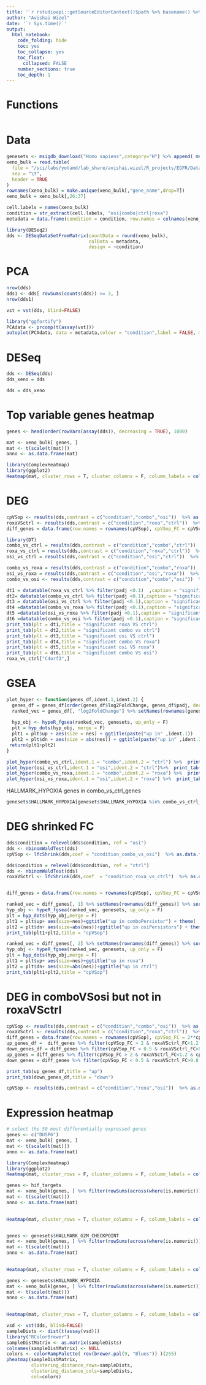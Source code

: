 ```yaml
---
title: '`r rstudioapi::getSourceEditorContext()$path %>% basename() %>% gsub(pattern = "\\.Rmd",replacement = "")`' 
author: "Avishai Wizel"
date: '`r Sys.time()`'
output: 
  html_notebook: 
    code_folding: hide
    toc: yes
    toc_collapse: yes
    toc_float: 
      collapsed: FALSE
    number_sections: true
    toc_depth: 1
---
```




# Functions

```r
```

# Data

```r
genesets <- msigdb_download("Homo sapiens",category="H") %>% append( msigdb_download("Homo sapiens",category="C2",subcategory = "CP:KEGG"))
xeno_bulk = read.table(
  file = "/sci/labs/yotamd/lab_share/avishai.wizel/R_projects/EGFR/Data/osiRoxa_bulk/Oct23/03.Result_X202SC23082844-Z01-F001_Homo_sapiens/Result_X202SC23082844-Z01-F001_Homo_sapiens/3.Quant/1.Count/gene_fpkm.xls",
  sep = "\t",
  header = TRUE
)
rownames(xeno_bulk) = make.unique(xeno_bulk[,"gene_name",drop=T])
xeno_bulk = xeno_bulk[,26:37]

```

```r
cell.labels = names(xeno_bulk)
condition = str_extract(cell.labels, "osi|combo|ctrl|roxa")
metadata = data.frame(condition = condition, row.names = colnames(xeno_bulk))
```

```r
library(DESeq2)
dds <- DESeqDataSetFromMatrix(countData = round(xeno_bulk),
                              colData = metadata,
                              design = ~condition)
```


# PCA
```r
nrow(dds)
dds1 <- dds[ rowSums(counts(dds)) >= 3, ]
nrow(dds1)
```

```r
vst = vst(dds, blind=FALSE)
```

```r
library("ggfortify")
PCAdata <- prcomp(t(assay(vst)))
autoplot(PCAdata, data = metadata,colour = "condition",label = FALSE, main="PCA") # Show dots

```
# DESeq
```r
dds <- DESeq(dds)
dds_xeno = dds

```
```r
dds = dds_xeno
```



# Top variable genes heatmap
```r
genes <- head(order(rowVars(assay(dds)), decreasing = TRUE), 1000)

mat <- xeno_bulk[ genes, ]
mat <- t(scale(t(mat)))
anno <- as.data.frame(mat)

library(ComplexHeatmap) 
library(ggplot2) 
Heatmap(mat, cluster_rows = T, cluster_columns = F, column_labels = colnames(anno), name = "fpkm Z-score",row_names_gp = gpar(fontsize = 0)) 
```

# DEG {.tabset}
```r
cpVSop <- results(dds,contrast = c("condition","combo","osi"))  %>% as.data.frame()
roxaVSctrl <- results(dds,contrast = c("condition","roxa","ctrl"))  %>% as.data.frame()
diff_genes = data.frame(row.names = rownames(cpVSop), cpVSop_FC = cpVSop$log2FoldChange,roxaVSctrl_FC = roxaVSctrl$log2FoldChange,  cpVSop_padj = cpVSop$padj)
```

```r
library(DT)
combo_vs_ctrl = results(dds,contrast = c("condition","combo","ctrl"))  %>% as.data.frame()
roxa_vs_ctrl = results(dds,contrast = c("condition","roxa","ctrl"))  %>% as.data.frame()
osi_vs_ctrl = results(dds,contrast = c("condition","osi","ctrl"))  %>% as.data.frame()

combo_vs_roxa = results(dds,contrast = c("condition","combo","roxa"))  %>% as.data.frame()
osi_vs_roxa = results(dds,contrast = c("condition","osi","roxa"))  %>% as.data.frame()
combo_vs_osi <- results(dds,contrast = c("condition","combo","osi"))  %>% as.data.frame()

dt1 = datatable(roxa_vs_ctrl %>% filter(padj <0.1)  ,caption = "significant roxa VS ctrl")
dt2= datatable(combo_vs_ctrl %>% filter(padj <0.1),caption = "significant combo vs ctrl")
dt3 = datatable(osi_vs_ctrl %>% filter(padj <0.1),caption = "significant osi_vs_ctrl")
dt4 =datatable(combo_vs_roxa %>% filter(padj <0.1),caption = "significant combo_vs_roxa")
dt5 =datatable(osi_vs_roxa %>% filter(padj <0.1),caption = "significant osi_vs_roxa")
dt6 =datatable(combo_vs_osi %>% filter(padj <0.1),caption = "significant combo VS osi")
print_tab(plt = dt1,title = "significant roxa VS ctrl")
print_tab(plt = dt2,title = "significant combo vs ctrl")
print_tab(plt = dt3,title = "significant osi VS ctrl")
print_tab(plt = dt4,title = "significant combo VS roxa")
print_tab(plt = dt5,title = "significant osi VS roxa")
print_tab(plt = dt6,title = "significant combo VS osi")
roxa_vs_ctrl["C4orf3",]
```


# GSEA {.tabset}
```r
plot_hyper <- function(genes_df,ident.1,ident.2) {
  genes_df = genes_df[order(genes_df$log2FoldChange, genes_df$padj, decreasing = T), ] #order by FC, ties bt padj
  ranked_vec = genes_df[, "log2FoldChange"] %>% setNames(rownames(genes_df)) %>% na.omit() # make named vector
  
  hyp_obj <- hypeR_fgsea(ranked_vec, genesets, up_only = F)
  plt = hyp_dots(hyp_obj, merge = F)
  plt1 = plt$up + aes(size = nes) + ggtitle(paste("up in" ,ident.1))
  plt2 = plt$dn + aes(size = abs(nes)) + ggtitle(paste("up in" ,ident.2))
 return(plt1+plt2)
}

plot_hyper(combo_vs_ctrl,ident.1 = "combo",ident.2 = "ctrl") %>%  print_tab(title = "combo VS ctrl")
plot_hyper(osi_vs_ctrl,ident.1 = "osi",ident.2 = "ctrl")%>%  print_tab(title = "osi VS ctrl")
plot_hyper(combo_vs_roxa,ident.1 = "combo",ident.2 = "roxa") %>%  print_tab(title = "combo VS roxa")
plot_hyper(osi_vs_roxa,ident.1 = "osi",ident.2 = "roxa") %>%  print_tab(title = "osi VS roxa")

```
HALLMARK_HYPOXIA genes in combo_vs_ctrl_genes
```r
genesets$HALLMARK_HYPOXIA[genesets$HALLMARK_HYPOXIA %in% combo_vs_ctrl_genes] 
```

# DEG shrinked FC {.tabset}
```r
dds$condition = relevel(dds$condition, ref = "osi")
dds <- nbinomWaldTest(dds)
cpVSop <- lfcShrink(dds,coef = "condition_combo_vs_osi")  %>% as.data.frame()

dds$condition = relevel(dds$condition, ref = "ctrl")
dds <- nbinomWaldTest(dds)
roxaVSctrl <- lfcShrink(dds,coef  = "condition_roxa_vs_ctrl")  %>% as.data.frame()


diff_genes = data.frame(row.names = rownames(cpVSop), cpVSop_FC = cpVSop$log2FoldChange,roxaVSctrl_FC = roxaVSctrl$log2FoldChange,  cpVSop_padj = cpVSop$padj)

```


```r
ranked_vec = diff_genes[, 1] %>% setNames(rownames(diff_genes)) %>% sort(decreasing = TRUE)
hyp_obj <- hypeR_fgsea(ranked_vec, genesets, up_only = F)
plt = hyp_dots(hyp_obj,merge = F)
plt1 = plt$up+ aes(size=nes)+ggtitle("up in comboPersistor") + theme(  axis.text.y = element_text(size=10))
plt2 = plt$dn+ aes(size=abs(nes))+ggtitle("up in osiPersistors") + theme(axis.text.y = element_text(size=10))
print_tab(plt1+plt2,title = "cpVSop")

ranked_vec = diff_genes[, 2] %>% setNames(rownames(diff_genes)) %>% sort(decreasing = TRUE)
hyp_obj <- hypeR_fgsea(ranked_vec, genesets, up_only = F)
plt = hyp_dots(hyp_obj,merge = F)
plt1 = plt$up+ aes(size=nes)+ggtitle("up in roxa")
plt2 = plt$dn+ aes(size=abs(nes))+ggtitle("up in ctrl")
print_tab(plt1+plt2,title = "cpVSop")

```

# DEG in comboVSosi but not in roxaVSctrl {.tabset}

```r
cpVSop <- results(dds,contrast = c("condition","combo","osi"))  %>% as.data.frame()
roxaVSctrl <- results(dds,contrast = c("condition","roxa","ctrl"))  %>% as.data.frame()
diff_genes = data.frame(row.names = rownames(cpVSop), cpVSop_FC = 2**cpVSop$log2FoldChange,roxaVSctrl_FC = 2**roxaVSctrl$log2FoldChange,  cpVSop_padj = cpVSop$padj)
up_genes_df =  diff_genes %>% filter(cpVSop_FC > 2 & roxaVSctrl_FC<1.2 & cpVSop_padj<0.05) 
down_genes_df = diff_genes %>% filter(cpVSop_FC < 0.5 & roxaVSctrl_FC>0.8 & cpVSop_padj<0.05)
up_genes = diff_genes %>% filter(cpVSop_FC > 2 & roxaVSctrl_FC<1.2 & cpVSop_padj<0.05) %>% rownames()
down_genes = diff_genes %>% filter(cpVSop_FC < 0.5 & roxaVSctrl_FC>0.8 & cpVSop_padj<0.1)%>% rownames()

print_tab(up_genes_df,title = "up")
print_tab(down_genes_df,title = "down")
```
```r
cpVSop <- results(dds,contrast = c("condition","roxa","osi"))  %>% as.data.frame() %>% filter(padj<0.05)
```

# Expression heatmap {.tabset}

```r
# select the 50 most differentially expressed genes 
genes <- c("DUSP6")
mat <- xeno_bulk[ genes, ]
mat <- t(scale(t(mat)))
anno <- as.data.frame(mat)

library(ComplexHeatmap) 
library(ggplot2) 
Heatmap(mat, cluster_rows = F, cluster_columns = F, column_labels = colnames(anno), name = "fpkm Z-score") 

genes <- hif_targets
mat <- xeno_bulk[genes, ] %>% filter(rowSums(across(where(is.numeric)))!=0)
mat <- t(scale(t(mat)))
anno <- as.data.frame(mat)

 
Heatmap(mat, cluster_rows = T, cluster_columns = F, column_labels = colnames(anno), name = "fpkm Z-score",column_title = "HIF targets",row_names_gp = gpar(fontsize = 8)) 


genes <- genesets$HALLMARK_G2M_CHECKPOINT
mat <- xeno_bulk[genes, ] %>% filter(rowSums(across(where(is.numeric)))!=0)
mat <- t(scale(t(mat)))
anno <- as.data.frame(mat)

 
Heatmap(mat, cluster_rows = T, cluster_columns = F, column_labels = colnames(anno), name = "fpkm Z-score",column_title = "G2M targets",row_names_gp = gpar(fontsize = 0)) 

genes <- genesets$HALLMARK_HYPOXIA
mat <- xeno_bulk[genes, ] %>% filter(rowSums(across(where(is.numeric)))!=0)
mat <- t(scale(t(mat)))
anno <- as.data.frame(mat)

 
Heatmap(mat, cluster_rows = T, cluster_columns = F, column_labels = colnames(anno), name = "fpkm Z-score",column_title = "Hallmark Hypoxia",row_names_gp = gpar(fontsize = 0)) 


```


```r
vsd <- vst(dds, blind=FALSE)
sampleDists <- dist(t(assay(vsd)))
library("RColorBrewer")
sampleDistMatrix <- as.matrix(sampleDists)
colnames(sampleDistMatrix) <- NULL
colors <- colorRampPalette( rev(brewer.pal(9, "Blues")) )(255)
pheatmap(sampleDistMatrix,
         clustering_distance_rows=sampleDists,
         clustering_distance_cols=sampleDists,
         col=colors)
```

<script src="https://hypothes.is/embed.js" async></script>

